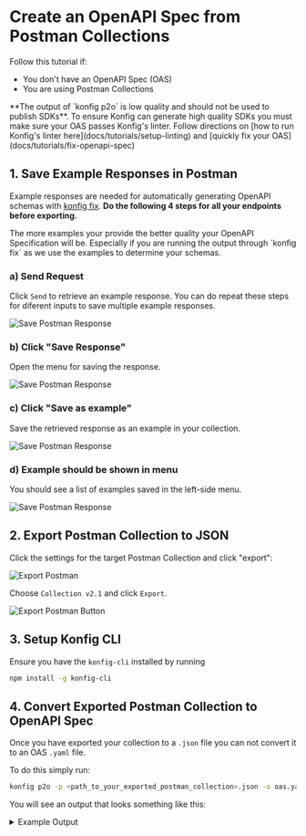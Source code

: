 
# Create an OpenAPI Spec from Postman Collections

Follow this tutorial if:

- You don't have an OpenAPI Spec (OAS)
- You are using Postman Collections

<Admonition type="caution">
  **The output of `konfig p2o` is low quality and should not be used to publish
  SDKs**. To ensure Konfig can generate high quality SDKs you must make sure
  your OAS passes Konfig's linter. Follow directions on [how to run Konfig's
  linter here](docs/tutorials/setup-linting) and [quickly fix your
  OAS](docs/tutorials/fix-openapi-spec)
</Admonition>

## 1. Save Example Responses in Postman

Example responses are needed for automatically generating OpenAPI schemas with
[konfig fix](docs/tutorials/fix-openapi-spec). **Do the following 4 steps for all your endpoints before exporting.**

<Admonition type="tip">
  The more examples your provide the better quality your OpenAPI Specification
  will be. Especially if you are running the output through `konfig fix` as we
  use the examples to determine your schemas.
</Admonition>

### a) Send Request

Click `Send` to retrieve an example response. You can do repeat these steps for diferent inputs to save multiple example responses.

![Save Postman Response](/img/save-postman-response-examples-1.png)

### b) Click "Save Response"

Open the menu for saving the response.

![Save Postman Response](/img/save-postman-response-examples-2.png)

### c) Click "Save as example"

Save the retrieved response as an example in your collection.

![Save Postman Response](/img/save-postman-response-examples-3.png)

### d) Example should be shown in menu

You should see a list of examples saved in the left-side menu.

![Save Postman Response](/img/save-postman-response-examples-4.png)

## 2. Export Postman Collection to JSON

Click the settings for the target Postman Collection and click "export":

![Export Postman](/img/export-postman-collection.png)

Choose `Collection v2.1` and click `Export`.

![Export Postman Button](/img/export-postman-collection-button.png)

## 3. Setup Konfig CLI

Ensure you have the `konfig-cli` installed by running

```bash
npm install -g konfig-cli
```

## 4. Convert Exported Postman Collection to OpenAPI Spec

Once you have exported your collection to a `.json` file you can not convert it to an OAS `.yaml` file.

To do this simply run:

```bash
konfig p2o -p <path_to_your_exported_postman_collection>.json -o oas.yaml
```

You will see an output that looks something like this:

<details>
<summary>Example Output</summary>

```yaml
openapi: 3.0.0
info:
  title: Slack Web API
  version: 1.0.0
servers:
  - url: http://{{baseurl}}
components:
  securitySchemes:
    bearerAuth:
      type: http
      scheme: bearer
security:
  - bearerAuth: []
tags:
  - name: Admin API
    description: >-
      Use approval and provisioning APIs to help Slack Admins work more
      effectively.
# ... unnecessary details omitted
paths:
  /admin.users.setOwner:
    post:
      tags:
        - Admin API
      summary: admin users set Owner
      description: >-
        Set an existing guest, regular user, or admin user to be a workspace
        owner.
      requestBody:
        content:
          application/x-www-form-urlencoded:
            schema:
              type: object
              properties:
                team_id:
                  type: string
                  description: The ID (`T1234`) of the workspace.
                  example: <string>
                user_id:
                  type: string
                  description: Id of the user to promote to owner.
                  example: <string>
      parameters:
        - name: token
          in: header
          schema:
            type: string
          description: "(Required) Authentication token. Requires scope: `admin.users:write`"
          example: <string>
        - name: Content-Type
          in: header
          schema:
            type: string
          example: application/x-www-form-urlencoded
# ... unnecessary details omitted
```

</details>

